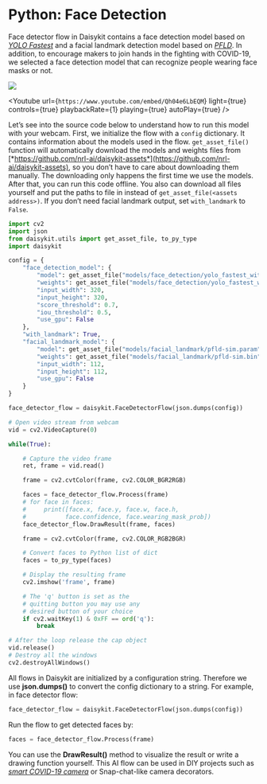 
# Python: Face Detection

Face detector flow in Daisykit contains a face detection model based on
[*YOLO Fastest*](https://github.com/dog-qiuqiu/Yolo-Fastest) and a
facial landmark detection model based on
[*PFLD*](https://github.com/polarisZhao/PFLD-pytorch). In addition, to
encourage makers to join hands in the fighting with COVID-19, we
selected a face detection model that can recognize people wearing face
masks or not.

![](/images/python/facedetection.png)

<Youtube
    url={`https://www.youtube.com/embed/Qh04e6LbEQM`}
    light={true}
    controls={true}
    playbackRate={1}
    playing={true}
    autoPlay={true}
/>

Let’s see into the source code below to understand how to run this model
with your webcam. First, we initialize the flow with a `config`
dictionary. It contains information about the models used in the flow.
`get_asset_file()` function will automatically download the models
and weights files from
[*https://github.com/nrl-ai/daisykit-assets*](https://github.com/nrl-ai/daisykit-assets),
so you don’t have to care about downloading them manually. The
downloading only happens the first time we use the models. After that,
you can run this code offline. You also can download all files yourself
and put the paths to file in instead of `get_asset_file(<assets address>)`. If you don’t need facial landmark output, set
`with_landmark` to `False`.

```py
import cv2
import json
from daisykit.utils import get_asset_file, to_py_type
import daisykit

config = {
    "face_detection_model": {
        "model": get_asset_file("models/face_detection/yolo_fastest_with_mask/yolo-fastest-opt.param"),
        "weights": get_asset_file("models/face_detection/yolo_fastest_with_mask/yolo-fastest-opt.bin"),
        "input_width": 320,
        "input_height": 320,
        "score_threshold": 0.7,
        "iou_threshold": 0.5,
        "use_gpu": False
    },
    "with_landmark": True,
    "facial_landmark_model": {
        "model": get_asset_file("models/facial_landmark/pfld-sim.param"),
        "weights": get_asset_file("models/facial_landmark/pfld-sim.bin"),
        "input_width": 112,
        "input_height": 112,
        "use_gpu": False
    }
}

face_detector_flow = daisykit.FaceDetectorFlow(json.dumps(config))

# Open video stream from webcam
vid = cv2.VideoCapture(0)

while(True):

    # Capture the video frame
    ret, frame = vid.read()

    frame = cv2.cvtColor(frame, cv2.COLOR_BGR2RGB)

    faces = face_detector_flow.Process(frame)
    # for face in faces:
    #     print([face.x, face.y, face.w, face.h,
    #           face.confidence, face.wearing_mask_prob])
    face_detector_flow.DrawResult(frame, faces)

    frame = cv2.cvtColor(frame, cv2.COLOR_RGB2BGR)

    # Convert faces to Python list of dict
    faces = to_py_type(faces)

    # Display the resulting frame
    cv2.imshow('frame', frame)

    # The 'q' button is set as the
    # quitting button you may use any
    # desired button of your choice
    if cv2.waitKey(1) & 0xFF == ord('q'):
        break

# After the loop release the cap object
vid.release()
# Destroy all the windows
cv2.destroyAllWindows()
```

All flows in Daisykit are initialized by a configuration string.
Therefore we use **json.dumps()** to convert the config dictionary to a
string. For example, in face detector flow:

```py
face_detector_flow = daisykit.FaceDetectorFlow(json.dumps(config))
```

Run the flow to get detected faces by:

```py
faces = face_detector_flow.Process(frame)
```

You can use the **DrawResult()** method to visualize the result or write
a drawing function yourself. This AI flow can be used in DIY projects
such as [*smart COVID-19
camera*](https://github.com/vietanhdev/smart-face-mask-cam) or
Snap-chat-like camera decorators.
